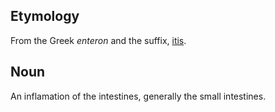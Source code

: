 ==Etymology==
From the Greek ''enteron'' and the suffix, [[itis]].

==Noun==
An inflamation of the intestines, generally the small intestines.